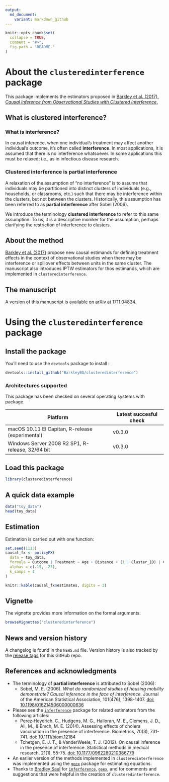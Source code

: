 ```yaml
---
output:
  md_document:
    variant: markdown_github
---
```


```r
knitr::opts_chunk$set(
  collapse = TRUE,
  comment = "#>",
  fig.path = "README-"
)
```

# About the `clusteredinterference` package

This package implements the estimators proposed in [Barkley et al. (2017), _Causal Inference from Observational Studies with Clustered Interference_.](https://arxiv.org/abs/1711.04834)


## What is clustered interference?

### What is interference?

In causal inference, when one individual's treatment may affect another individual's outcome, it's often called **interference**. In most applications, it is assumed that there is no interference whatsoever. In some applications this must be relaxed; i.e., as in infectious disease research.

### Clustered interference is partial interference

A relaxation of the assumption of "no interference" is to assume that individuals may be partitioned into distinct clusters of individuals (e.g., households, or classrooms, etc.) such that there may be interference within the clusters, but not between the clusters. Historically, this assumption has been referred to as **partial interference** after Sobel (2006). 

We introduce the terminology **clustered interference** to refer to this same assumption. To us, it is a descriptive moniker for the assumption, perhaps clarifying the restriction of interference to clusters. 


## About the method

[Barkley et al. (2017)](https://arxiv.org/abs/1711.04834) propose new causal estimands for defining treatment effects in the context of observational studies when there may be interference or spillover effects between units in the same cluster. The manuscript also introduces IPTW estimators for thos estimands, which are implemented in `clusteredinterference`.

## The manuscript

A version of this manuscript is available [on arXiv at 1711.04834](https://arxiv.org/abs/1711.04834).


# Using the `clusteredinterference` package

## Install the package

You'll need to use the `devtools` package to install \href{https://github.com/BarkleyBG/clusteredinterference}{from GitHub}:

```r
devtools::install_github("BarkleyBG/clusteredinterference")
```

### Architectures supported

This package has been checked on several operating systems with \href{https://github.com/r-hub/rhub}{`rhub`} package. 

| Platform  | Latest succesful check |
| ----- | -----|
|macOS 10.11 El Capitan, R-release (experimental)| v0.3.0 |
|Windows Server 2008 R2 SP1, R-release, 32/64 bit | v0.3.0|


## Load this package 

```r
library(clusteredinterference)
```

## A quick data example

```r
data("toy_data")
head(toy_data)
```

## Estimation

Estimation is carried out with one function:

```r
set.seed(1113)
causal_fx <- policyFX(
  data = toy_data,
  formula = Outcome | Treatment ~ Age + Distance + (1 | Cluster_ID) | Cluster_ID,
  alphas = c(.15, .25), 
  k_samps = 1
)
```


```r
knitr::kable(causal_fx$estimates, digits = 3)
```

## Vignette

The vignette provides more information on the formal arguments:

```r
browseVignettes("clusteredinterference")
```


## News and version history

A changelog is found in the `NEWS.md` file. Version history is also tracked by the [release tags](https://github.com/BarkleyBG/clusteredinterference/releases) for this GitHub repo.


## References and acknowledgments

- The terminology of **partial interference** is attributed to Sobel (2006):
    - Sobel, M. E. (2006). *What do randomized studies of housing mobility demonstrate? Causal inference in the face of interference.* Journal of the American Statistical Association, 101(476), 1398-1407. [doi: 10.1198/016214506000000636](http://dx.doi.org/10.1198/016214506000000636)
- Please see the [`inferference`](https://cran.r-project.org/package=inferference) package for related estimators from the following articles:
    - Perez‐Heydrich, C., Hudgens, M. G., Halloran, M. E., Clemens, J. D., Ali, M., & Emch, M. E. (2014). Assessing effects of cholera vaccination in the presence of interference. Biometrics, 70(3), 731-741. [doi: 10.1111/biom.12184](doi.wiley.com/10.1111/biom.12184)
    - Tchetgen, E. J. T., & VanderWeele, T. J. (2012). On causal inference in the presence of interference. Statistical methods in medical research, 21(1), 55-75. [doi: 10.1177/0962280210386779](https://doi.org/10.1177/0962280210386779)  
- An earlier version of the methods implemented in `clusteredinterference` was implemented using the [`geex`](https://github.com/bsaul/geex) package for estimating equations.
- Thanks to [Bradley Saul](https://github.com/bsaul) for [`inferference`](https://cran.r-project.org/package=inferference), [`geex`](https://github.com/bsaul/geex), and for comments and suggestions that were helpful in the creation of `clusteredinterference`.
